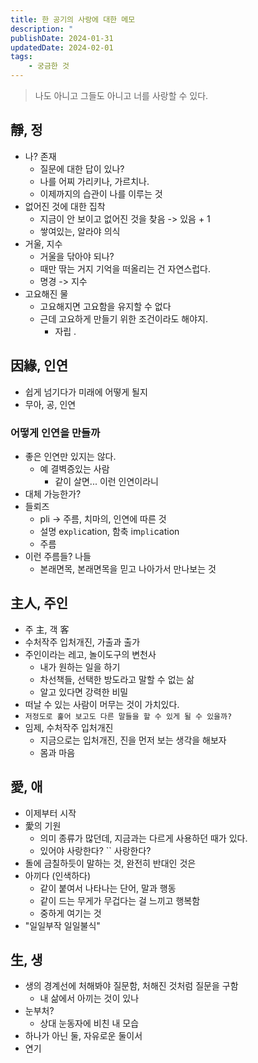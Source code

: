 ```yaml
---
title: 한 공기의 사랑에 대한 메모
description: "                                                                       "
publishDate: 2024-01-31
updatedDate: 2024-02-01
tags: 
    - 궁금한 것
---
```


> 나도 아니고 그들도 아니고 너를 사랑할 수 있다.

## 靜, 정
- 나? 존재
    - 질문에 대한 답이 있나?
    - 나를 어찌 가리키나, 가르치나.
    - 이제까지의 습관이 나를 이루는 것
- 없어진 것에 대한 집착
    - 지금이 안 보이고 없어진 것을 찾음 -> 있음 + 1
    - 쌓여있는, 알라야 의식
- 거울, 지수
    - 거울을 닦아야 되나?
    - 때만 딲는 거지 기억을 떠올리는 건 자연스럽다.
    - 명경 -> 지수
- 고요해진 물
    - 고요해지면 고요함을 유지할 수 없다
    - 근데 고요하게 만들기 위한 조건이라도 해야지.
        - 자립 .
## 因緣, 인연
- 쉽게 넘기다가 미래에 어떻게 될지
- 무아, 공, 인연
### 어떻게 인연을 만들까
- 좋은 인연만 있지는 않다.
    - 예 결벽증있는 사람
        - 같이 살면... 이런 인연이라니
- 대체 가능한가? 
- 들뢰즈
    - pli -> 주름, 치마의, 인연에 따른 것
    - 설명 ex`pli`cation, 함축 im`pli`cation
    - 주름
- 이런 주름들? 나들
    - 본래면목, 본래면목을 믿고 나아가서 만나보는 것
## 主人, 주인
- 주 主, 객 客
- 수처작주 입처개진, 가출과 출가
- 주인이라는 레고, 놀이도구의 변천사
    - 내가 원하는 일을 하기
    - 차선책들, 선택한 방도라고 말할 수 없는 삶
    - 알고 있다면 강력한 비밀
- 떠날 수 있는 사람이 머무는 것이 가치있다.
- `저정도로 훑어 보고도 다른 말들을 할 수 있게 될 수 있을까?`
- 임제, 수처작주 입처개진
    - 지금으로는 입처개진, 진을 먼저 보는 생각을 해보자
    - 몸과 마음
## 愛, 애
- 이제부터 시작
- 愛의 기원
    - 의미 종류가 많던데, 지금과는 다르게 사용하던 때가 있다.
    - 있어야 사랑한다? `` 사랑한다?
- 돌에 금칠하듯이 말하는 것, 완전히 반대인 것은
- 아끼다 (인색하다)
    - 같이 붙여서 나타나는 단어, 말과 행동
    - 같이 드는 무게가 무겁다는 걸 느끼고 행복함
    - 중하게 여기는 것
- "일일부작 일일불식"
## 生, 생
- 생의 경계선에 처해봐야 질문함, 처해진 것처럼 질문을 구함
    - 내 삶에서 아끼는 것이 있나
- 눈부처?
    - 상대 눈동자에 비친 내 모습
- 하나가 아닌 둘, 자유로운 둘이서
- 연기 